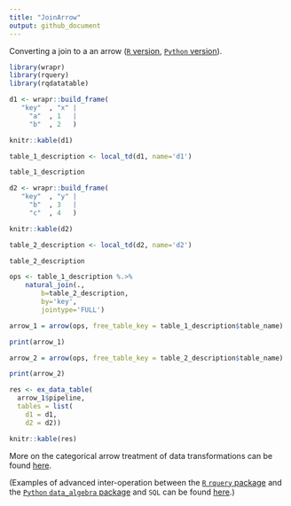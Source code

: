 ```yaml
---
title: "JoinArrow"
output: github_document
---
```


Converting a join to a an arrow ([`R` version](https://github.com/WinVector/rquery/blob/master/Examples/Arrow/JoinArrow.md), [`Python` version](https://github.com/WinVector/data_algebra/blob/master/Examples/Arrow/JoinArrow.md)).

```r
library(wrapr)
library(rquery)
library(rqdatatable)
```

```r
d1 <- wrapr::build_frame(
   "key"  , "x" |
     "a"  , 1   |
     "b"  , 2   )

knitr::kable(d1)
```


```r
table_1_description <- local_td(d1, name='d1')

table_1_description
```


```r
d2 <- wrapr::build_frame(
   "key"  , "y" |
     "b"  , 3   |
     "c"  , 4   )

knitr::kable(d2)
```

```r
table_2_description <- local_td(d2, name='d2')

table_2_description
```


```r
ops <- table_1_description %.>%
    natural_join(.,
        b=table_2_description, 
        by='key',
        jointype='FULL')
```

```r
arrow_1 = arrow(ops, free_table_key = table_1_description$table_name)

print(arrow_1)
```

```r
arrow_2 = arrow(ops, free_table_key = table_2_description$table_name)

print(arrow_2)
```

```r
res <- ex_data_table(
  arrow_1$pipeline,
  tables = list(
    d1 = d1,
    d2 = d2))

knitr::kable(res)
```

More on the categorical arrow treatment of data transformations can be found [here](https://github.com/WinVector/rquery/blob/master/Examples/Arrow/Arrow.md).

(Examples of advanced inter-operation between the [`R` `rquery` package](https://github.com/WinVector/rquery/) and the [`Python` `data_algebra` package](https://github.com/WinVector/data_algebra) and `SQL` can be found [here](https://github.com/WinVector/data_algebra/blob/master/Examples/LogisticExample/ScoringExample.md).)

